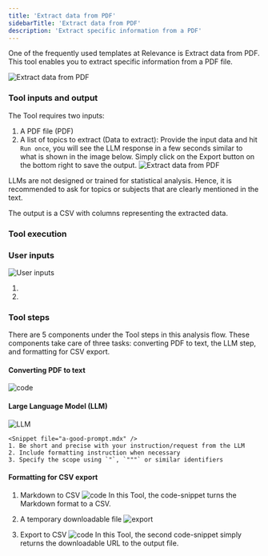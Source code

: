 ```yaml
---
title: 'Extract data from PDF'
sidebarTitle: 'Extract data from PDF'
description: 'Extract specific information from a PDF'
---
```

One of the frequently used templates at Relevance is Extract data from PDF.
This tool enables you to extract specific information from a PDF file.

![Extract data from PDF](/images/templates/extract-data-from-pdf/extract-data-from-pdf-form.png)

<Snippet file="how-to-use-a-tool.mdx" />

### Tool inputs and output
The Tool requires two inputs: 
1. A PDF file (PDF)
2. A list of topics to extract (Data to extract):
Provide the input data and hit `Run once`, you will see the LLM response in a few seconds
similar to what is shown in the image below. Simply click on the Export button on the bottom
right to save the output.
![Extract data from PDF](/images/templates/extract-data-from-pdf/extract-data-from-pdf-answer.png)

<Tip>LLMs are not designed or trained for statistical analysis. Hence, it is recommended
to ask for topics or subjects that are clearly mentioned in the text.</Tip>

The output is a CSV with columns representing the extracted data.

### Tool execution
<Snippet file="tool-execution.mdx" />

<Snippet file="components/tools/tool-components.mdx" />

### User inputs
![User inputs](/images/templates/extract-data-from-pdf/extract-data-from-pdf-build-input.png)

1. <Snippet file="components/inputs/file-to-url.mdx" />

2. <Snippet file="components/inputs/text-list-input.mdx" />

### Tool steps
There are 5 components under the Tool steps in this analysis flow. These components take care of three
tasks: converting PDF to text, the LLM step, and formatting for CSV export.

#### Converting PDF to text
![code](/images/templates/extract-data-from-pdf/extract-data-from-pdf-convert-pdf-to-text.png)
    <Snippet file="components/tools/pdf-to-text.mdx" />

#### Large Language Model (LLM)
![LLM](/images/templates/extract-data-from-pdf/extract-data-from-pdf-build-llm.png)
    <Snippet file="components/tools/llm.mdx" />

    <Snippet file="a-good-prompt.mdx" />
    1. Be short and precise with your instruction/request from the LLM
    2. Include formatting instruction when necessary
    3. Specify the scope using `"`, `"""` or similar identifiers

#### Formatting for CSV export
1. Markdown to CSV
![code](/images/templates/extract-data-from-pdf/extract-data-from-pdf-build-code1.png)
    <Snippet file="components/tools/code-javascript.mdx" />
    In this Tool, the code-snippet turns the Markdown format to a CSV.

2. A temporary downloadable file
![export](/images/templates/extract-data-from-pdf/extract-data-from-pdf-build-export1.png)
    <Snippet file="components/tools/export-data-to-a-temporary-downloadable-file.mdx" />


3. Export to CSV
![code](/images/templates/extract-data-from-pdf/extract-data-from-pdf-build-code2.png)
    <Snippet file="components/tools/code-javascript.mdx" />
    In this Tool, the second code-snippet simply returns the downloadable URL to the output file.